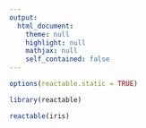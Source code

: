 ```yaml
---
output:
  html_document:
    theme: null
    highlight: null
    mathjax: null
    self_contained: false
---
```


```r
options(reactable.static = TRUE)
```

```r
library(reactable)

reactable(iris)
```

